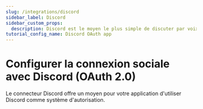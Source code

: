 ```yaml
---
slug: /integrations/discord
sidebar_label: Discord
sidebar_custom_props:
  description: Discord est le moyen le plus simple de discuter par voix, vidéo et texte.
tutorial_config_name: Discord OAuth app
---
```




# Configurer la connexion sociale avec Discord (OAuth 2.0)

Le connecteur Discord offre un moyen pour votre application d'utiliser Discord comme système d'autorisation.

<GuideTip />

<Integration />
